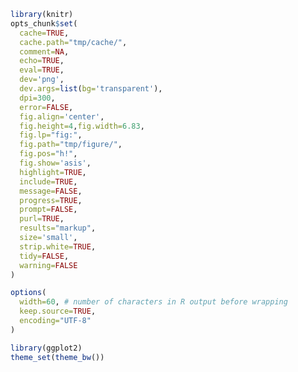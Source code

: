 ```r
library(knitr)
opts_chunk$set(
  cache=TRUE,
  cache.path="tmp/cache/",
  comment=NA,
  echo=TRUE,
  eval=TRUE,
  dev='png',
  dev.args=list(bg='transparent'),
  dpi=300,
  error=FALSE,
  fig.align='center',
  fig.height=4,fig.width=6.83,
  fig.lp="fig:",
  fig.path="tmp/figure/",
  fig.pos="h!",
  fig.show='asis',
  highlight=TRUE,
  include=TRUE,
  message=FALSE,
  progress=TRUE,
  prompt=FALSE,
  purl=TRUE,
  results="markup",
  size='small',
  strip.white=TRUE,
  tidy=FALSE,
  warning=FALSE
)

options(
  width=60, # number of characters in R output before wrapping
  keep.source=TRUE,
  encoding="UTF-8"
)

library(ggplot2)
theme_set(theme_bw())
```
